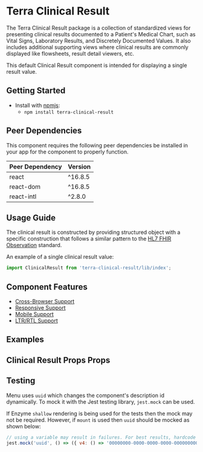 


<Badge />

# Terra Clinical Result

The Terra Clinical Result package is a collection of standardized views for presenting clinical results documented to a Patient's Medical Chart,
such as Vital Signs, Laboratory Results, and Discretely Documented Values. It also includes additional supporting views where clinical results
are commonly displayed like flowsheets, result detail viewers, etc.

This default Clinical Result component is intended for displaying a single result value.

## Getting Started

- Install with [npmjs](https://www.npmjs.com):
  - `npm install terra-clinical-result`

<!-- AUTO-GENERATED-CONTENT:START Peer Dependencies -->
## Peer Dependencies

This component requires the following peer dependencies be installed in your app for the component to properly function.

| Peer Dependency | Version |
|-|-|
| react | ^16.8.5 |
| react-dom | ^16.8.5 |
| react-intl | ^2.8.0 |

<!-- AUTO-GENERATED-CONTENT:END -->

## Usage Guide
The clinical result is constructed by providing structured object with a specific construction that follows a similar pattern to the [HL7 FHIR Observation](https://www.hl7.org/fhir/observation.html) standard.

An example of a single clinical result value:
```jsx
import ClinicalResult from 'terra-clinical-result/lib/index';
```

## Component Features

* [Cross-Browser Support](https://engineering.cerner.com/terra-ui/about/terra-ui/component-standards#cross-browser-support)
* [Responsive Support](https://engineering.cerner.com/terra-ui/about/terra-ui/component-standards#responsive-support)
* [Mobile Support](https://engineering.cerner.com/terra-ui/about/terra-ui/component-standards#mobile-support)
* [LTR/RTL Support](https://engineering.cerner.com/terra-ui/about/terra-ui/component-standards#ltr--rtl)

## Examples
<DefaultResult title="Default Clinical Result" />
<DecoratedResult title="Modifiied Clinical Result with Comments" />
<UnverifiedResult title="Unverified Clinical Result with Hide Unit of Measure" />
<ExtraDisplaysResult title="Clinical Result with additional displays" />
<InterpretationResults title="Clinical Results with Intrepretation" />
<SizeChangeResult title="Changing the Clinical Result Size" />
<TruncatedResult title="Truncated Clinical Result" />
<KnownNoData title="Display for 'Known No Result'" />
<KnownError title="Clinical Result Known Error" />
<AccidentalError title="Clinical Result Accidental Error" />
<StatusEnteredInError title="Clinical Result Status Entered In Error" />

## Clinical Result Props Props
<ClinicalResultsProps />


## Testing

Menu uses `uuid` which changes the component's description id dynamically. To mock it with the Jest testing library, `jest.mock` can be used.

If Enzyme `shallow` rendering is being used for the tests then the mock may not be required. However, if `mount` is used then `uuid` should be mocked as shown below:

```js
// using a variable may result in failures. For best results, hardcode the mock return value.
jest.mock('uuid', () => ({ v4: () => '00000000-0000-0000-0000-000000000000' }));
```
